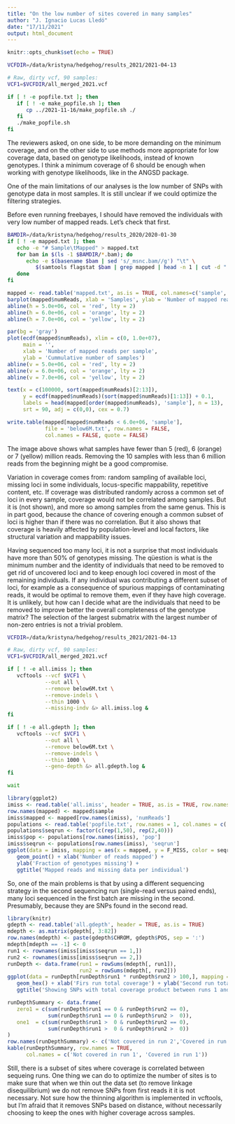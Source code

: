 ```yaml
---
title: "On the low number of sites covered in many samples"
author: "J. Ignacio Lucas Lledó"
date: "17/11/2021"
output: html_document
---
```


```r
knitr::opts_chunk$set(echo = TRUE)
```

```bash
VCFDIR=/data/kristyna/hedgehog/results_2021/2021-04-13

# Raw, dirty vcf, 90 samples:
VCF1=$VCFDIR/all_merged_2021.vcf

if [ ! -e popfile.txt ]; then
   if [ ! -e make_popfile.sh ]; then
      cp ../2021-11-16/make_popfile.sh ./
   fi
   ./make_popfile.sh
fi
```

The reviewers asked, on one side, to be more demanding on the minimum coverage, and on the
other side to use methods more appropriate for low coverage data, based on genotype
likelihoods, instead of known genotypes. I think a minimum coverage of 6 should be
enough when working with genotype likelihoods, like in the ANGSD package. 

One of the main limitations of our analyses is the low number of SNPs with genotype
data in most samples. It is still unclear if we could optimize the filtering strategies.

Before even running freebayes, I should have removed the individuals with very low
number of mapped reads. Let's check that first. 

```bash
BAMDIR=/data/kristyna/hedgehog/results_2020/2020-01-30
if [ ! -e mapped.txt ]; then
   echo -e "# Sample\tMapped" > mapped.txt
   for bam in $(ls -1 $BAMDIR/*.bam); do
      echo -e $(basename $bam | sed 's/_msnc.bam//g') "\t" \
         $(samtools flagstat $bam | grep mapped | head -n 1 | cut -d " " -f 1) >> mapped.txt
   done
fi
```

```r
mapped <- read.table('mapped.txt', as.is = TRUE, col.names=c('sample','numReads'))
barplot(mapped$numReads, xlab = 'Samples', ylab = 'Number of mapped reads')
abline(h = 5.0e+06, col = 'red', lty = 2)
abline(h = 6.0e+06, col = 'orange', lty = 2)
abline(h = 7.0e+06, col = 'yellow', lty = 2)

par(bg = 'gray')
plot(ecdf(mapped$numReads), xlim = c(0, 1.0e+07),
     main = '',
     xlab = 'Number of mapped reads per sample',
     ylab = 'Cummulative number of samples')
abline(v = 5.0e+06, col = 'red', lty = 2)
abline(v = 6.0e+06, col = 'orange', lty = 2)
abline(v = 7.0e+06, col = 'yellow', lty = 2)

text(x = c(100000, sort(mapped$numReads)[2:13]),
     y = ecdf(mapped$numReads)(sort(mapped$numReads)[1:13]) + 0.1,
     labels = head(mapped[order(mapped$numReads), 'sample'], n = 13),
     srt = 90, adj = c(0,0), cex = 0.7)

write.table(mapped[mapped$numReads < 6.0e+06, 'sample'],
            file = 'below6M.txt', row.names = FALSE,
            col.names = FALSE, quote = FALSE)
```

The image above shows what samples have fewer than 5 (red), 6 (orange)
or 7 (yellow) million reads. Removing the 10 samples with less than 6
million reads from the beginning might be a good compromise.

Variation in coverage comes from: random sampling of available loci,
missing loci in some individuals, locus-specific mappability, repetitive
content, etc. If coverage was distributed randomly across a common set
of loci in every sample, coverage would not be correlated among samples.
But it is (not shown), and more so among samples from the same genus. This
is in part good, because the chance of covering enough a common subset of
loci is higher than if there was no correlation. But it also shows that
coverage is heavily affected by population-level and local factors, like 
structural variation and mappability issues.

Having sequenced too many loci, it is not a surprise that most individuals 
have more than 50% of genotypes missing. The qüestion is what is the minimum
number and the identity of individuals that need to be removed to get rid of
uncovered loci and to keep enough loci covered in most of the remaining
individuals. If any individual was contributing a different subset of loci,
for example as a consequence of spurious mappings of contaminating reads, it
would be optimal to remove them, even if they have high coverage. It is
unlikely, but how can I decide what are the individuals that need to be
removed to improve better the overall completeness of the genotype matrix?
The selection of the largest submatrix with the largest number of non-zero
entries is not a trivial problem.

```bash
VCFDIR=/data/kristyna/hedgehog/results_2021/2021-04-13

# Raw, dirty vcf, 90 samples:
VCF1=$VCFDIR/all_merged_2021.vcf

if [ ! -e all.imiss ]; then
   vcftools --vcf $VCF1 \
            --out all \
            --remove below6M.txt \
            --remove-indels \
            --thin 1000 \
            --missing-indv &> all.imiss.log &
fi

if [ ! -e all.gdepth ]; then
   vcftools --vcf $VCF1 \
            --out all \
            --remove below6M.txt \
            --remove-indels \
            --thin 1000 \
            --geno-depth &> all.gdepth.log &
fi

wait
```

```r
library(ggplot2)
imiss <- read.table('all.imiss', header = TRUE, as.is = TRUE, row.names = 1)
row.names(mapped) <- mapped$sample
imiss$mapped <- mapped[row.names(imiss), 'numReads']
populations <- read.table('popfile.txt', row.names = 1, col.names = c('sample','pop'))
populations$seqrun <- factor(c(rep(1,50), rep(2,40)))
imiss$pop <- populations[row.names(imiss), 'pop']
imiss$seqrun <- populations[row.names(imiss), 'seqrun']
ggplot(data = imiss, mapping = aes(x = mapped, y = F_MISS, color = seqrun)) +
   geom_point() + xlab('Number of reads mapped') +
   ylab('Fraction of genotypes missing') +
   ggtitle('Mapped reads and missing data per individual')
```

So, one of the main problems is that by using a different sequencing strategy
in the second sequencing run (single-read versus paired ends), many loci sequenced
in the first batch are missing in the second. Presumably, because they are SNPs
found in the second read.

```r
library(knitr)
gdepth <- read.table('all.gdepth', header = TRUE, as.is = TRUE)
mdepth <- as.matrix(gdepth[, 3:82])
row.names(mdepth) <- paste(gdepth$CHROM, gdepth$POS, sep = ':')
mdepth[mdepth == -1] <- 0
run1 <- rownames(imiss[imiss$seqrun == 1,])
run2 <- rownames(imiss[imiss$seqrun == 2,])
runDepth <- data.frame(run1 = rowSums(mdepth[, run1]),
                       run2 = rowSums(mdepth[, run2]))
ggplot(data = runDepth[runDepth$run1 * runDepth$run2 > 100,], mapping = aes(x = run1, y = run2)) +
   geom_hex() + xlab('Firs run total coverage') + ylab('Second run total coverage') +
   ggtitle('Showing SNPs with total coverage product between runs 1 and 2 larger than 100')

runDepthSummary <- data.frame(
   zero1 = c(sum(runDepth$run1 == 0 & runDepth$run2 == 0), 
             sum(runDepth$run1 == 0 & runDepth$run2 >  0)),
   one1  = c(sum(runDepth$run1 >  0 & runDepth$run2 == 0),
             sum(runDepth$run1 >  0 & runDepth$run2 >  0))
)
row.names(runDepthSummary) <- c('Not covered in run 2','Covered in run 2')
kable(runDepthSummary, row.names = TRUE,
      col.names = c('Not covered in run 1', 'Covered in run 1'))
```

Still, there is a subset of sites where coverage is correlated between
sequeing runs. One thing we can do to optimize the number of sites is to
make sure that when we thin out the data set (to remove linkage disequilibrium)
we do not remove SNPs from first reads it it is not necessary. Not sure how the
thinning algorithm is implemented in vcftools, but I'm afraid that it removes
SNPs based on distance, without necessarily choosing to keep the ones with higher
coverage across samples.
